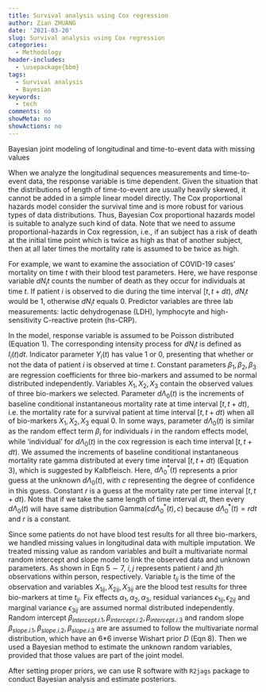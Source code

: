 ```yaml
---
title: Survival analysis using Cox regression
author: Zian ZHUANG
date: '2021-03-20'
slug: Survival analysis using Cox regression
categories:
  - Methodology
header-includes: 
  - \usepackage{bbm}
tags:
  - Survival analysis
  - Bayesian
keywords:
  - tech
comments: no
showMeta: no
showActions: no
---
```


Bayesian joint modeling of longitudinal and time-to-event data with missing values
<!--more-->

When we analyze the longitudinal sequences measurements and time-to-event data, the response variable is time dependent. Given the situation that the distributions of length of time-to-event are usually heavily skewed, it cannot be added in a simple linear model directly. The Cox proportional hazards model consider the survival time and is more robust for various types of data distributions. Thus, Bayesian Cox proportional hazards model is suitable to analyze such kind of data. Note that we need to assume proportional-hazards in Cox regression, i.e., if an subject has a risk of death at the initial time point which is twice as high as that of another subject, then at all later times the mortality rate is assumed to be twice as high.

For example, we want to examine the association of COVID-19 cases' mortality on time $t$ with their blood test parameters. Here, we have response variable $dN_it$ counts the number of death as they occur for individuals at time $t$. If patient $i$ is observed to die during the time interval $[t,t+dt)$, $dN_it$ would be 1, otherwise $dN_it$ equals 0. Predictor variables are three lab measurements: lactic dehydrogenase (LDH), lymphocyte and high-sensitivity C-reactive protein (hs-CRP).

In the model, response variable is assumed to be Poisson distributed (Equation 1). The corresponding intensity process for $dN_it$ is defined as $I_i(t)dt$. Indicator parameter $Y_i(t)$ has value 1 or 0, presenting that whether or not the data of patient $i$ is observed at time $t$. Constant parameters $\beta_1, \beta_2, \beta_3$ are regression coefficients for three bio-markers and assumed to be normal distributed independently. Variables $X_1,X_2,X_3$ contain the observed values of three bio-markers we selected. Parameter $d\Lambda_0(t)$ is the increments of baseline conditional instantaneous mortality rate at time interval $[t,t+dt)$, i.e. the mortality rate for a survival patient at time interval $[t,t+dt)$ when all of bio-markers $X_1,X_2,X_3$ equal 0. In some ways, parameter $d\Lambda_0(t)$ is similar as the random effect term $\beta_i$ for individuals $i$ in the random effects model, while 'individual' for $d\Lambda_0(t)$ in the cox regression is each time interval $[t,t+dt)$. We assumed the increments of baseline conditional instantaneous mortality rate gamma distributed at every time interval $[t,t+dt)$ (Equation 3), which is suggested by Kalbfleisch\cite{Kalbfleisch}. Here, $d\Lambda_0^*(t)$ represents a prior guess at the unknown $d\Lambda_0(t)$, with $c$
representing the degree of confidence in this guess. Constant $r$ is a guess at the mortality rate per time interval $[t,t+dt)$. Note that if we take the same length of time interval $dt$, then every $d\Lambda_0(t)$ will have same distribution $\text{Gamma}(cd\Lambda_0^*(t), c)$ because $d\Lambda_0^*(t)=rdt$ and $r$ is a constant. 

\begin{equation}
    dN_i(t) \sim \text{Poisson}(I_i(t)dt), i=1,2,3...
\end{equation}
\begin{equation}
    I_i(t)dt=Y_i(t)exp(\beta_1X_1+\beta_2X_2+ \beta_3X_3)d\Lambda_0(t)
\end{equation}
\begin{equation}
   d\Lambda_0(t) \sim \text{Gamma}(cd\Lambda_0^*(t), c)
\end{equation}
\begin{equation}
   d\Lambda_0^*(t) = rdt
\end{equation}

Since some patients do not have blood test results for all three bio-markers, we handled missing values in longitudinal data with multiple imputation. We treated missing value as random variables and built a multivariate normal random intercept and slope model to link the observed data and unknown parameters. As shown in Eqn $5\sim7$, $i,j$ represents patient $i$ and $j$th observations within person, respectively. Variable $t_{ij}$ is the time of the observation and variables $X_{1ij},X_{2ij},X_{3ij}$ are the blood test results for three bio-markers at time $t_{ij}$. Fix effects $\alpha_1,\alpha_2,\alpha_3$, residual variances $\epsilon_{1ij},\epsilon_{2ij}$ and marginal variance $\epsilon_{3ij}$ are assumed normal distributed independently. Random intercept $\beta_{intercept.i.1},\beta_{intercept.i.2},\beta_{intercept.i.3}$ and random slope $\beta_{slope.i.1}, \beta_{slope.i.2}, \beta_{slope.i.3}$ are are assumed to follow the multivariate normal distribution, which have an 6*6 inverse Wishart prior $D$ (Eqn 8). Then we used a Bayesian method to estimate the unknown random variables, provided that those values are part of the joint model. 

\begin{equation}
   X_{1ij} = \alpha_1 X_{2ij}+\alpha_2X_{3ij}+\beta_{intercept.i.1}+\beta_{slope.i.1}*t_{ij}+\epsilon_{1ij}
\end{equation}
\begin{equation}
   X_{2ij} = \alpha_3 X_{3ij}+\beta_{intercept.i.2}+\beta_{slope.i.2}*t_{ij}+\epsilon_{2ij}
\end{equation}
\begin{equation}
  X_{3ij} = \beta_{intercept.i.3}+\beta_{slope.i.3}*t_{ij}+\epsilon_{3ij}
\end{equation}
\begin{equation}
  (\beta_{intercept.i.1},\beta_{intercept.i.2},\beta_{intercept.i.3},\beta_{slope.i.1}, \beta_{slope.i.2}, \beta_{slope.i.3}) \sim N(0, D)
\end{equation}

After setting proper priors, we can use R software with `R2jags` package to conduct Bayesian analysis and estimate posteriors.

<script type="text/x-mathjax-config">
    MathJax.Hub.Config({ TeX: { equationNumbers: {autoNumber: "all"} } });
  </script>

